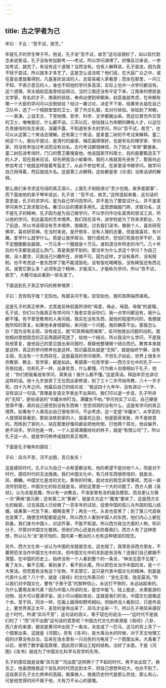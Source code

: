 ```yaml
---
---
---
```

title: 古之学者为己
---




牢曰：子云：“吾不试，故艺。”

牢是孔子的学生琴子开。他说，孔子说“吾不试，故艺”这句话很妙了，如以现代观念来说笑话，孔子没有参加联考——考试，所以学问渊博了。好像反过来说，一参加考试，就完了。有没有这个道理？当然没有。也有人解释说，孔子是说，因为我不轻于尝试，所以就多才多艺了。这是怎么说法呢？他们说，在大庭广众之中，或在宴会里就看得到，凡是喜欢说话的人，总容易被人家看穿；而坐在那里，一问三不知，不表示意见的人，谁也不知他的学问多高深，实际上也许一点学问都没有。这个道理，宋太祖赵匡胤曾经运用过。当时江南还没有平定下来，江南来的使臣是文学家，有名的才子，南唐的徐铉，奉命出使到宋朝来。赵匡胤就考虑，在宋朝有哪一个大臣的学问可以压倒徐铉？经过一番讨论，决定不下来，结果宋太祖在自己卫队中，选了一个相貌堂堂的卫士，穿了外交礼服，去对付徐铉。徐铉到了宋朝，一一表演，上自天文，下至地理、哲学、科学、文学都搬出来。而这位冒充外交官的卫士，唯唯是应，什么都不谈。三天以后，徐铉就认为宋朝的确有人才，以这位负责接待的先生来说，深藏不露，不知道有多大的学问。所以“吾不试，故艺”，也可以从这第二个笑话去理解。还有第三个笑话，是拿童二树的不考试来解释。童二树这个人，我似乎提过，是清代的画家，梅花画得很好，也是有名的理学家、学问家，但没有参加过考试而没有功名。古代考试都很麻烦，为了防止“夹带”要搜身。童二树在进考场时，门口的警卫要搜查他。他说国家开科取士，目的是要甄选天下的人才，现在我来应试，却先把我当小偷看待，我的人格就首先丧失了，那我何必参加考试？他就这样提着考篮走了。从此不参加考试，在家里读书做学问。做学问自己用得着，然后就成大名。这是第三点解释。这些都是拿《论语》当笑话讲的解释。

那么我们来寻求这句话的真正涵义，上面孔子刚刚讲过“吾少也贱，故多能鄙事”，而下面由他的弟子琴牢说出，孔子说：“吾不试，故艺。”这样连起来看，这句话的意思是，孔子的求学问，是为自己学问而学问，并不是为了要尝试什么，并不是拿学问来作工具求取功名。秦汉以后的儒家多用孔、孟思想做敲门砖，求取功名，这不是孔子的精神。孔子因为是为自己做学问，不以学问作功名富贵的尝试工具，所以他的学问，到达最高的艺术境界。我们现在读书，进学校是为了将来求职业，为了前途，所以书读得没有艺术境界，很痛苦。过去我们读书，像我个人，喜欢研究佛学，喜欢研究禅。在当时来说，是开倒车，没有人理的古董，但是我喜欢，有兴趣，爱学什么就学什么。若是让我学政治、银行或经济，恐怕打死我也学不好，说不定圈圈都会画错，一万元多一个圈就是十万元。谁知道当年所走的冷门，几十年后的今天都变成这么热门，真是我想不到的。那当年为什么求这个学问？为自己做，没人要求，只是自己兴趣所在，非做不可。因为这样，才没有条件，没有限制，也不考虑这一套东西学了能不能混饭吃。没有饭吃喝稀饭，没有稀饭还有西北风，谁管它那么多！必须有这个精神，才能深入，才能称为学问，所以“吾不试，故艺”，大概可由此看到一些名堂了。

下面说到孔子真正学问的修养境界：

子曰：吾有知乎哉？无知也。有鄙夫问于我，空空如也，我叩其两端而竭焉。

这是孔子的真正修养，尤其是反映前面所讲的“毋意，毋必，毋固，毋我”的道理。孔子说，你们以为我真正有学问吗？我老实告诉你们，我一点学问都没有，我什么都不懂。有不曾受教育的人来问我，我实在没有东西，就他的程度所问的，我便就我所知的答复。如果他本身很鄙俗，来问我一个问题，我的确答不出。那我怎么办？因为没有主观，没有成见，就“叩其两端而竭焉”，反问他提出问题的动机，就他相对思想观念的正反两面研究透了，给他一个结论。所以我没什么学问，不是我给他答复，是他自己的意见提出来问我时，我替他整理做个结论而已。教育本来就是这样，真正的学问修养也是这样。知识最高处就是“无知”，就是始终宁静，没有主观，先没有一个东西存在，这是最高的学问境界。不但孔子如此，世界上很多大宗教家、教主、哲学家，都是如此。希腊第一位哲学家——西方文化中的孔子——苏格拉底，也和孔子一样，出身贫苦，什么都懂，行为做人也很相似于孔子，他说：“你们把我看成有学问，真笑话！我什么都不懂。”这是真话。释迦牟尼也讲过这样的话。他十九岁放弃了王位而出家修道，到了三十二岁开始传教，八十一岁才死。四十九年之间，他最后自己的结论说：“我这四十九年中，没有讲过一个字，没有说过一句话。”真理是言语文字表达不出来的。我们可以退一步说，孔子所讲的“无知”，是俗语说的“半罐水响叮当，满罐水不响。”学问充实了以后，自己硬是觉得不懂，真的自己感觉到没有东西嘛！空空洞洞的没有什么，这是有学问的真正境界。如果有个人表现出自己很有学问，不必考虑，这一定是“半罐水”。从学武的人就很容易看到，那些没练到家的人，就喜欢比划，他是筋骨发胀，并不是故意的。而练到了家的人，站在那里好像风都会把他吹倒，打他两个耳光，他会躲开，绝不动手。学问也是一样，一个人显得满腹经纶的样子，就是“有限公司”了。所以孔子这一点，就是学问修养成就的真正境界。

下面是孔子晚年的感叹：

子曰：凤鸟不至，河不出图，吾已矣夫！

这是感叹时代，孔子认为自己一点希望都没有。他的希望不是对他个人，而是对于时代，感叹时代的无法挽救。我们中国文化中，有几样东西很奇怪的，就是龙、凤、麒麟。中国文化是龙的文化。黄帝的时候，就对龙的观念非常重视，而且一直流传到现在，中国文化的标志就是龙。讲到这里是一个大的问题了。西方人据《圣经》，认为龙是恶魔，所以有一派教会，不准家里有龙的画及模型。而且更认为第一次“黄祸”是元朝；还有第二次“黄祸”，就是东方这个“魔鬼”要来了。这是西方文化的秘密。过去英国人已经做了一百多年的试验，促使中国的孤儿与外国的孤儿结婚，结果第一代生下来，眼睛变黑了；再生一代，头发也变黑了；到了第三代皮肤也变黄了。随便怎样配都是这样。所以西方人看到中国人的东西，他们内心上都在防备。我们身为中国人，对这件事，不能不知道。所以西方政治方面的人物，知识分子，尽管对中国文化敬佩，但他们内心还是处处防着我们。西方人有了这种思想，所以认为“龙”是可怕的，国内某一教派的人也有这种错误的观念。

另外，西方文化有一派认为中国的龙就是恐龙，这也错了。我常告诉西方朋友，不要把恐龙当作中国文化中的龙。但中国文化中的龙到底有没有？连我们自己都搞不清楚。在中国的历史上，始终没有一个人看到整个的一条龙，“神龙见首不见尾”，看了龙头，看不见尾，看到身子，看不到头尾。所以把恐龙当作中国的龙，是一个大笑话。但究竟有没有这个生物，不去管它，这只是代表中国文化的精神。到底是代表什么呢？八个字，就是《易经》的文化所表示的：“变化无常，隐显莫测。”所以我们对中国文化，要有“子畏于匡”的那种信心，永远打不倒的，永远站起来的。为什么要用龙来代表？因为中国人所讲的龙，是空中能飞，陆上能走，水里能游的动物，说大可以塞满宇宙，说小可以细如发丝，这就是我们的龙。中国文化就像这个龙。至于凤，同龙一样，在画上画得和野鸡相似。但始终没人看到过，只是传说上，要世界真正太平，圣哲的皇帝出来了，凤鸟才出来一下。所以孔子用凤来感叹这个时代，所谓“凤鸟不至”，这句话的涵义，等于现在的说法——“这时代不是我们的了！”而“河不出图”这句话的意思呢？中国古代文化的来源是《易经》八卦，而八卦的来源，据说是黄河中出现了一条龙，龙变成了一匹马，这马的背上背了一个图案出来，这就是《河图》。另有《洛书》，是大禹治水的时候，对于天文地理工程的计算没有办法，后来在洛水里有一只白色的乌龟背了一个图案出来。大禹看了以后，发明了数学最高原理，因此而计算出工程的结构，治好了水患。于是《河图》《洛书》就成为了中国文化科学与哲学的先导。

孔子的感叹就是说像“凤鸟至”“河出图”这样两个了不起的时代，再不会出现了。换言之，他虽想挽救这个变乱的时代而达到太平，但自己想想年纪大，也办不到了。这段表示孔子文化修养的高超，做事做人，挽救历史时代是那么热忱，那么有心，可是他觉得时间不属于他，大有力不从心的感慨。